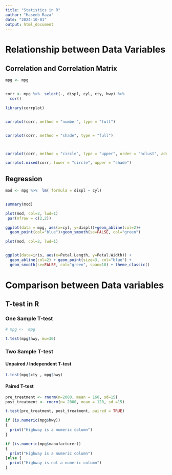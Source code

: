 ```yaml
---
title: "Statistics in R"
author: "Haseeb Raza"
date: "2024-10-01"
output: html_document
---
```


# Relationship between Data Variables 



## Correlation and Correlation Matrix 

```r
mpg <- mpg


corr <- mpg %>%  select(., displ, cyl, cty, hwy) %>% 
  cor() 

```




```r
library(corrplot)


corrplot(corr, method = "number", type = "full")


corrplot(corr, method = "shade", type = "full")



corrplot(corr, method = "circle", type = "upper", order = "hclust", addrect = TRUE )

corrplot.mixed(corr, lower = "circle", upper = "shade")
```


## Regression 


```r
mod <- mpg %>%  lm( formula = displ ~ cyl)


summary(mod)

```

```r

plot(mod, col=2, lwd=1)
 par(mfrow = c(2,2))
```






```r
ggplot(data = mpg, aes(x=cyl, y=displ))+geom_abline(col=2)+
  geom_point(col="blue")+geom_smooth(se=FALSE, col="green")
```







```r
plot(mod, col=2, lwd=1)


ggplot(data=iris, aes(x=Petal.Length, y=Petal.Width)) +
  geom_abline(col=2) + geom_point(size=3, col="blue") +
  geom_smooth(se=FALSE, col="green", span=10) + theme_classic()
```







# Comparison between Data variables 



## T-test in R 

### One Sample T-test 


```r
# mpg <-  mpg

t.test(mpg$hwy, mu=30)
```


### Two Sample T-test 




#### Unpaired / Independent T-test 

```r
t.test(mpg$cty , mpg$hwy)


```




#### Paired T-test 


```r
pre_treatment <- rnorm(n=2000, mean = 160, sd=15)
post_treatment <- rnorm(n= 2000, mean = 120, sd =15)
```


```r

t.test(pre_treatment, post_treatment, paired = TRUE)


```




```r


if (is.numeric(mpg$hwy)) 
{
  print("Highway is a numeric column")
}
```


```r
if (is.numeric(mpg$manufacturer)) 
{
  print("Highway is a numeric column")
}else {
  print("Highway is not a numeric column")
}
```








